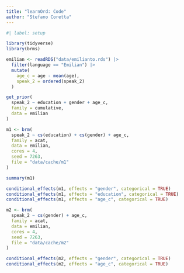```yaml
---
title: "learnOrd: Code"
author: "Stefano Coretta"
---
```


```r
#| label: setup

library(tidyverse)
library(brms)
```

```r
emilian <- readRDS("data/emilianto.rds") |> 
  filter(language == "Emilian") |> 
  mutate(
    age_c = age - mean(age),
    speak_2 = ordered(speak_2)
  )
```

```r
get_prior(
  speak_2 ~ education + gender + age_c,
  family = cumulative,
  data = emilian
)
```

```r
m1 <- brm(
  speak_2 ~ cs(education) + cs(gender) + age_c,
  family = acat,
  data = emilian,
  cores = 4,
  seed = 7263,
  file = "data/cache/m1"
)
```

```r
summary(m1)
```

```r
conditional_effects(m1, effects = "gender", categorical = TRUE)
conditional_effects(m1, effects = "education", categorical = TRUE)
conditional_effects(m1, effects = "age_c", categorical = TRUE)
```

```r
m2 <- brm(
  speak_2 ~ cs(gender) + age_c,
  family = acat,
  data = emilian,
  cores = 4,
  seed = 7263,
  file = "data/cache/m2"
)
```

```r
conditional_effects(m2, effects = "gender", categorical = TRUE)
conditional_effects(m2, effects = "age_c", categorical = TRUE)
```

